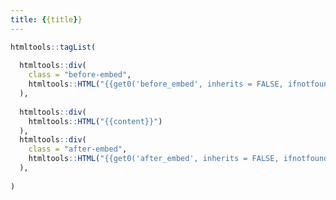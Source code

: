 ```yaml
---
title: {{title}}
---
```


```r
htmltools::tagList(
  
  htmltools::div(
    class = "before-embed",
    htmltools::HTML("{{get0('before_embed', inherits = FALSE, ifnotfound = '')}}")
  ),  
  
  htmltools::div(
    htmltools::HTML("{{content}}")
  ),
  htmltools::div(
    class = "after-embed",
    htmltools::HTML("{{get0('after_embed', inherits = FALSE, ifnotfound = '')}}")
  ),  
  
)
```


